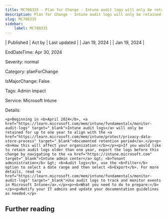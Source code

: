 ```yaml
---
title: MC708335 - Plan for Change - Intune audit logs will only be retained for one year
description: Plan for Change - Intune audit logs will only be retained for one year
slug: MC708335
sidebar:
    label: MC708335
---
```



| Published | Act by | Last updated |
| Jan 19, 2024 |  | Jan 19, 2024 |

EndDateTime: Apr 30, 2024

Severity: normal

Category: planForChange

IsMajorChange: False

Tags: Admin impact

Service: Microsoft Intune

Details: 

```
<p>Beginning in <b>April 2024</b>, <a href="https://learn.microsoft.com/mem/intune/fundamentals/monitor-audit-logs" target="_blank">Intune audit logs</a> will only be retained for up to one year to align with the <a href="https://learn.microsoft.com/mem/intune/protect/privacy-data-store-process" target="_blank">documented retention period</a>.</p><p><b>How this will affect your organization:</b></p><p>If you would like to retain audit logs older than one year, export the logs before this change by navigating to the <a href="https://intune.microsoft.com" target="_blank">Intune admin center</a> &gt; <b>Tenant administration</b> &gt; <b>Audit logs</b>, use the <b>Filter</b> option to select a date range and then select <b>Export</b>. For more details, read <a href="https://learn.microsoft.com/mem/intune/fundamentals/monitor-audit-logs" target="_blank">Use audit logs to track and monitor events in Microsoft Intune</a>.</p><p><b>What you need to do to prepare:</b></p><p>Notify your IT admins and update your documentation guidelines as needed.</p>
```

## Further reading
